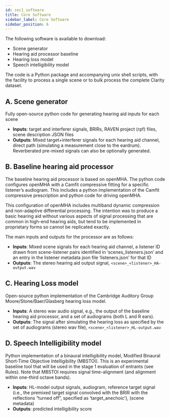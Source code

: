 ```yaml
---
id: cec1_software
title: Core Software
sidebar_label: Core Software
sidebar_position: 6
---
```


The following software is available to download:

- Scene generator
- Hearing aid processor baseline
- Hearing loss model
- Speech intelligibility model

The code is a Python package and accompanying unix shell scripts, with the facility to process a single scene or to bulk process the complete Clarity dataset.

## A. Scene generator

Fully open-source python code for generating hearing aid inputs for each scene

- **Inputs**: target and interferer signals, BRIRs, RAVEN project (rpf) files, scene description JSON files
- **Outputs**: Mixed target+interferer signals for each hearing aid channel, direct path (simulating a measurement close to the eardrum). Reverberated pre-mixed signals can also be optionally generated.

## B. Baseline hearing aid processor

The baseline hearing aid processor is based on openMHA. The python code configures openMHA with a Camfit compressive fitting for a specific listener’s audiogram. This includes a python implementation of the Camfit compressive prescription and python code for driving openMHA.

This configuration of openMHA includes multiband dynamic compression and non-adaptive differential processing. The intention was to produce a basic hearing aid without various aspects of signal processing that are common in high-end hearing aids, but tend to be implemented in proprietary forms so cannot be replicated exactly.

The main inputs and outputs for the processor are as follows:

- **Inputs**: Mixed scene signals for each hearing aid channel, a listener ID drawn from scene-listener pairs identified in ‘scenes_listeners.json’ and an entry in the listener metadata json file ‘listeners.json’ for that ID
- **Outputs**: The stereo hearing aid output signal, `<scene>_<listener>_HA-output.wav`

## C. Hearing Loss model

Open-source python implementation of the Cambridge Auditory Group Moore/Stone/Baer/Glasberg hearing loss model.

- **Inputs**: A stereo wav audio signal, e.g., the output of the baseline hearing aid processor, and a set of audiograms (both L and R ears).
- **Outputs**:  The signal after simulating the hearing loss as specified by the set of audiograms (stereo wav file), `<scene>_<listener>_HL-output.wav`

## D. Speech Intelligibility model

Python implementation of a binaural intelligibility model, Modified Binaural Short-Time Objective Intelligibility (MBSTOI). This is an experimental baseline tool that will be used in the stage 1 evaluation of entrants (see Rules). Note that MBSTOI requires signal time-alignment (and alignment within one-third octave bands).

- **Inputs**:  HL-model output signals, audiogram, reference target signal (i.e., the premixed target signal convolved with the BRIR with the reflections “turned off”, specified as ‘target_anechoic’), (scene metadata)
- **Outputs**: predicted intelligibility score
